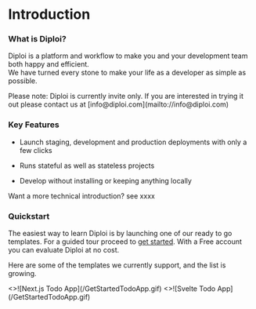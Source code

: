 # Introduction

### What is Diploi?

Diploi is a platform and workflow to make you and your development team both happy and efficient.  
We have turned every stone to make your life as a developer as simple as possible.


<Callout type="default" emoji="💡">
  Please note: Diploi is currently invite only. If you are interested in trying
  it out please contact us at [info@diploi.com](mailto://info@diploi.com)
</Callout>

### Key Features

- Launch staging, development and production deployments with only a few clicks

- Runs stateful as well as stateless projects

- Develop without installing or keeping anything locally

Want a more technical introduction? see xxxx

### Quickstart

The easiest way to learn Diploi is by launching one of our ready to go templates.
For a guided tour proceed to [get started](/get-started). With a Free account you can
evaluate Diploi at no cost.

Here are some of the templates we currently support, and the list is growing.


<Cards num={2}>
  <Card
    image
    arrow
    title="Next.js Todo app (+PostgreSQL)"
    href="/templates/nextjstodo"
  >
    <>![Next.js Todo App](/GetStartedTodoApp.gif)</>
  </Card>
  <Card
    image
    arrow
    title="Svelte Todo app (+PostgreSQL)"
    href="/templates/nextjstodo"
  >
    <>![Svelte Todo App](/GetStartedTodoApp.gif)</>
  </Card>
</Cards>
